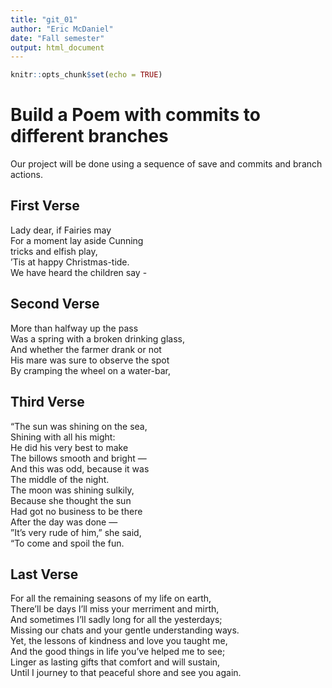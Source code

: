 ---
title: "git_01"
author: "Eric McDaniel"
date: "Fall semester"
output: html_document
---

```{r setup, include=FALSE}
knitr::opts_chunk$set(echo = TRUE)
```
# Build a Poem with commits to different branches
Our project will be done using a sequence of save and commits and branch actions.
<!-- Do not modify or change any text in "!--" bracketed areas such as this --- these are instructions to
you, if you change any of this the git program will notice it and compromise your git merging strategy !-->

## First Verse 
Lady dear, if Fairies may        
For a moment lay aside  Cunning        
tricks and elfish play,        
'Tis at happy Christmas-tide.     
We have heard the children say -
<!--Put the first five lines of a poem by Lewis Carrol in this section!-->

## Second Verse
More than halfway up the pass    
Was a spring with a broken drinking glass,    
And whether the farmer drank or not    
His mare was sure to observe the spot    
By cramping the wheel on a water-bar, 

<!--Put the first five lines of a poem by Robert Frost here!-->

## Third Verse
"The sun was shining on the sea,    
Shining with all his might:    
He did his very best to make    
The billows smooth and bright —    
And this was odd, because it was    
The middle of the night.    
The moon was shining sulkily,    
Because she thought the sun    
Had got no business to be there    
After the day was done —    
"It's very rude of him," she said,    
"To come and spoil the fun.

<!--Put the first two verses of The Walrus and the Carpenter here!-->

## Last Verse
For all the remaining seasons of my life on earth,    
There'll be days I'll miss your merriment and mirth,    
And sometimes I'll sadly long for all the yesterdays;    
Missing our chats and your gentle understanding ways.    
Yet, the lessons of kindness and love you taught me,    
And the good things in life you've helped me to see;    
Linger as lasting gifts that comfort and will sustain,    
Until I journey to that peaceful shore and see you again.

<!--Put a short poem of your choice 8-20 lines,here!-->
